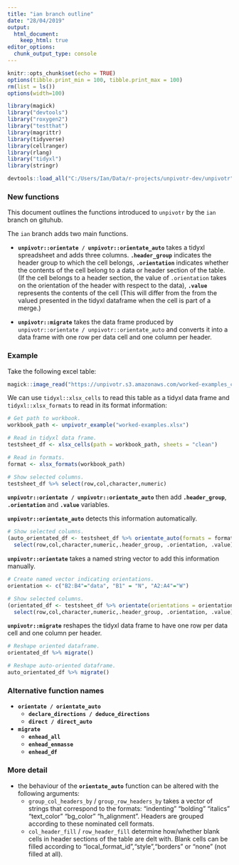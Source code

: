 ```yaml
---
title: "ian branch outline"
date: "28/04/2019"
output:   
  html_document:
    keep_html: true
editor_options: 
  chunk_output_type: console
---
```


```r
knitr::opts_chunk$set(echo = TRUE)
options(tibble.print_min = 100, tibble.print_max = 100)
rm(list = ls())
options(width=100)
```


```r
library(magick)
library("devtools")
library("roxygen2")
library("testthat")
library(magrittr)
library(tidyverse)
library(cellranger)
library(rlang)
library("tidyxl")
library(stringr)

devtools::load_all("C:/Users/Ian/Data/r-projects/unpivotr-dev/unpivotr")
```

### New functions

This document outlines the functions introduced to `unpivotr` by the `ian` branch on gituhub. 

The `ian` branch adds two main functions.

* **`unpivotr::orientate / unpivotr::orientate_auto`** takes a tidyxl spreadsheet and adds three columns. **`.header_group`** indicates the header group to which the cell belongs, **`.orientation`** indicates whether the contents of the cell belong to a data or header section of the table. (If the cell belongs to a header section, the value of `.orientation` takes on the orientation of the header with respect to the data), **`.value`** represents the contents of the cell (This will differ from the from the valued presented in the tidyxl dataframe when the cell is part of a merge.)

* **`unpivotr::migrate`** takes the data frame produced by `unpivotr::orientate / unpivotr::orientate_auto` and converts it into a data frame with one row per data cell and one column per header.

### Example

Take the following excel table:  

```r
magick::image_read("https://unpivotr.s3.amazonaws.com/worked-examples_clean.png")
```

We can use `tidyxl::xlsx_cells` to read this table as a tidyxl data frame and `tidyxl::xlsx_formats` to read in its format information:

```r
# Get path to workbook.
workbook_path <- unpivotr_example("worked-examples.xlsx")

# Read in tidyxl data frame.
testsheet_df <- xlsx_cells(path = workbook_path, sheets = "clean")

# Read in formats.
format <- xlsx_formats(workbook_path)

# Show selected columns.
testsheet_df %>% select(row,col,character,numeric) 

```

**`unpivotr::orientate / unpivotr::orientate_auto`** then add **`.header_group`**, **`.orientation`** and **`.value`** variables. 

**`unpivotr::orientate_auto`** detects this information automatically. 

```r

# Show selected columns.
(auto_orientated_df <- testsheet_df %>% orientate_auto(formats = format) %>%  
  select(row,col,character,numeric,.header_group, .orientation, .value))

```

**`unpivotr::orientate`** takes a named string vector to add this information manually. 

```r

# Create named vector indicating orientations.
orientation <- c("B2:B4"="data", "B1" = "N", "A2:A4"="W")

# Show selected columns.
(orientated_df <- testsheet_df %>% orientate(orientations = orientation) %>%  
  select(row,col,character,numeric,.header_group, .orientation, .value))

```

 **`unpivotr::migrate`** reshapes the tidyxl data frame to have one row per data cell and one column per header. 
 
```r
# Reshape oriented dataframe.
orientated_df %>% migrate()

# Reshape auto-oriented dataframe.
auto_orientated_df %>% migrate()

```
 
### Alternative function names 

* **`orientate / orientate_auto`**
  + **`declare_directions / deduce_directions`**
  + **`direct / direct_auto`**
  
* **`migrate`**
  + **`enhead_all`**
  + **`enhead_enmasse`**
  + **`enhead_df`**

### More detail 

* the behaviour of the **`orientate_auto`** function can be altered with the following arguments:
  + `group_col_headers_by` / `group_row_headers_by` takes a vector of strings that correspond to the formats: "indenting" "bolding" "italics" "text_color" "bg_color" "h_alignment". Headers are grouped according to these nominated cell formats.
  + `col_header_fill` / `row_header_fill` determine how/whether blank cells in header sections of the table are delt with. Blank cells can be filled according to  "local_format_id","style","borders" or  "none" (not filled at all).

